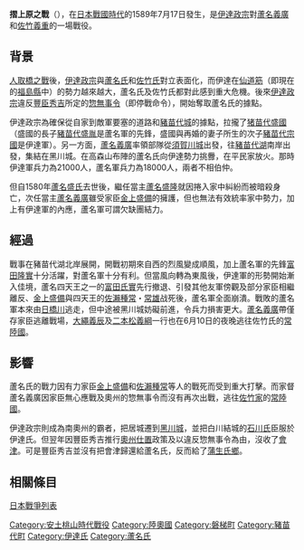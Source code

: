 {{japanese|japanese=摺上原の戦い|kana=すりあげはらのたたかい|romaji=suriagehara no tatakai}}
{{Infobox Military Conflict
|conflict=摺上原之戰
|partof=
|image=
|caption=
|date=[[天正_(日本)|天正]]17年6月5日 （1589年7月17日）
|place=摺上原（今[[福島縣|福島縣]][[磐梯町|磐梯町]]、[[豬苗代町|豬苗代町]]）
|result=[[伊達氏|伊達]]軍勝利
|combatant1=[[File:Take_ni_Suzume.svg|20px]] [[伊達氏|伊達氏]]
|combatant2=[[File:Maru_ni_mitu_Hiki(No_background_and_Black_color_drawing).svg|20px]] [[芦名氏|芦名氏]]<br>[[File:Satake.jpg|20px]] [[佐竹氏|佐竹氏]]
|commander1=[[File:Take_ni_Suzume.svg|20px]] [[伊达政宗|伊达政宗]]
|commander2=[[File:Maru_ni_mitu_Hiki(No_background_and_Black_color_drawing).svg|20px]] [[芦名义广|芦名义广]]<br>[[File:Satake.jpg|20px]] [[佐竹义重|佐竹义重]]
|strength1=21,000人
|strength2=18,000人
|casualties1=約500人
|casualties2=約1,800人
}}

'''摺上原之戰'''（{{lang-ja|'''すりあげはらのたたかい'''}}），在[[日本戰國時代|日本戰國時代]]的1589年7月17日發生，是[[伊達政宗|伊達政宗]]對[[蘆名義廣|蘆名義廣]]和[[佐竹義重|佐竹義重]]的一場戰役。

==背景==
[[人取橋之戰|人取橋之戰]]後，[[伊達政宗|伊達政宗]]與[[蘆名氏|蘆名氏]]和[[佐竹氏|佐竹氏]]對立表面化，而伊達在[[仙道筋|仙道筋]]（即現在的[[福島縣|福島縣]]中）的勢力越來越大，蘆名氏及佐竹氏都對此感到重大危機。後來[[伊達政宗|伊達政宗]]違反[[豐臣秀吉|豐臣秀吉]]所定的[[惣無事令|惣無事令]]（即停戰命令），開始奪取蘆名氏的據點。

伊達政宗為確保從自家到敵軍要塞的道路和[[豬苗代城|豬苗代城]]的據點，拉攏了[[猪苗代盛國|猪苗代盛國]]（盛國的長子[[豬苗代盛胤|豬苗代盛胤]]是蘆名軍的先鋒，盛國與再婚的妻子所生的次子[[豬苗代宗國|豬苗代宗國]]是伊達軍）。另一方面，[[蘆名義廣|蘆名義廣]]率領部隊從[[須賀川城|須賀川城]]出發，往[[豬苗代湖|豬苗代湖]]南岸出發，集結在黑川城。在高森山布陣的蘆名氏向伊達勢力挑釁，在平民家放火。那時伊達軍兵力為21000人，蘆名軍兵力為18000人，兩者不相伯仲。

但自1580年[[蘆名盛氏|蘆名盛氏]]去世後，繼任當主[[蘆名盛隆|蘆名盛隆]]就因捲入家中糾紛而被暗殺身亡，次任當主[[蘆名義廣|蘆名義廣]]雖受家臣[[金上盛備|金上盛備]]的擁護，但也無法有效統率家中勢力，加上有伊達軍的內應，蘆名軍可謂欠缺團結力。

==經過==
戰事在豬苗代湖北岸展開，開戰初期來自西的烈風變成順風，加上蘆名軍的先鋒[[富田隆實|富田隆實]]十分活躍，對蘆名軍十分有利。但當風向轉為東風後，伊達軍的形勢開始漸入佳境，蘆名四天王之一的[[富田氏實|富田氏實]]先行撤退、引發其他友軍傍觀及部分家臣相繼離反、[[金上盛備|金上盛備]]與四天王的[[佐瀨種常|佐瀨種常]]・[[佐濑长雄|常雄]]战死後，蘆名軍全面崩潰。戰敗的蘆名軍本來由[[日橋川|日橋川]]逃走，但中途被黑川城妨礙前進，令兵力損害更大。[[蘆名義廣|蘆名義廣]]帶僅存家臣逃離戰場，[[大繩義辰|大繩義辰]]及[[二本松義綱|二本松義綱]]一行也在6月10日的夜晚逃往佐竹氏的[[常陸國|常陸國]]。

==影響==
蘆名氏的戰力因有力家臣[[金上盛備|金上盛備]]和[[佐瀨種常|佐瀨種常]]等人的戰死而受到重大打擊。而家督蘆名義廣因家臣無心應戰及奧州的惣無事令而沒有再次出戰，逃往[[佐竹家|佐竹家]]的[[常陸國|常陸國]]。

伊達政宗則成為南奧州的霸者，把居城遷到[[黑川城|黑川城]]，並把白川結城的[[石川氏|石川氏]]臣服於伊達氏。但翌年因豐臣秀吉推行[[奧州仕置|奧州仕置]]政策及以違反惣無事令為由，沒收了[[會津|會津]]。可是豐臣秀吉並沒有把會津歸還給蘆名氏，反而給了[[蒲生氏鄉|蒲生氏鄉]]。

==相關條目==
[[日本戰爭列表|日本戰爭列表]]
[[Category:安土桃山時代戰役|Category:安土桃山時代戰役]]
[[Category:陸奧國|Category:陸奧國]]
[[Category:磐梯町|Category:磐梯町]]
[[Category:豬苗代町|Category:豬苗代町]]
[[Category:伊達氏|Category:伊達氏]]
[[Category:蘆名氏|Category:蘆名氏]]